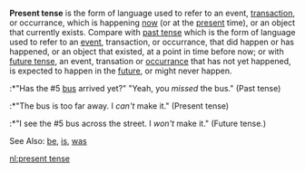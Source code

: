 '''Present tense''' is the form of language used to refer to an event, [[transaction]], or occurrance, which is happening [[now]] (or at the [[present]] time), or an object that currently exists. Compare with [[past tense]] which is the form of language used to refer to an [[event]], transaction, or occurrance, that did happen or has happened, or an object that existed, at a point in time before now; or with [[future tense]], an event, transation or [[occurrance]] that has not yet happened, is expected to happen in the [[future]], or might never happen.
:*"Has the #5 [[bus]] arrived yet?" "Yeah, you ''missed'' the bus."  (Past tense)
:*"The bus is too far away.  I <i>can't</i> make it." (Present tense)
:*"I see the #5 bus across the street.  I <i>won't</i> make it." (Future tense.)

See Also: [[be]], [[is]], [[was]]

[[nl:present tense]]